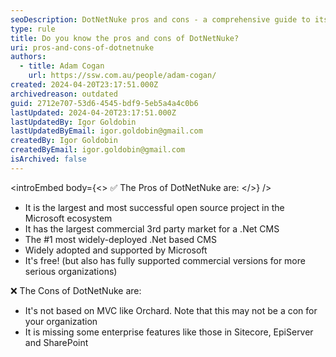 ```yaml
---
seoDescription: DotNetNuke pros and cons - a comprehensive guide to its benefits and limitations as the largest open source .NET CMS.
type: rule
title: Do you know the pros and cons of DotNetNuke?
uri: pros-and-cons-of-dotnetnuke
authors:
  - title: Adam Cogan
    url: https://ssw.com.au/people/adam-cogan/
created: 2024-04-20T23:17:51.000Z
archivedreason: outdated
guid: 2712e707-53d6-4545-bdf9-5eb5a4a4c0b6
lastUpdated: 2024-04-20T23:17:51.000Z
lastUpdatedBy: Igor Goldobin
lastUpdatedByEmail: igor.goldobin@gmail.com
createdBy: Igor Goldobin
createdByEmail: igor.goldobin@gmail.com
isArchived: false
---
```


<introEmbed
  body={<>
✅ The Pros of DotNetNuke are:
  </>}
/>
- It is the largest and most successful open source project in the Microsoft ecosystem
- It has the largest commercial 3rd party market for a .Net CMS
- The #1 most widely-deployed .Net based CMS
- Widely adopted and supported by Microsoft
- It's free! (but also has fully supported commercial versions for more serious organizations)

❌ The Cons of DotNetNuke are:

- It's not based on MVC like Orchard. Note that this may not be a con for your organization
- It is missing some enterprise features like those in Sitecore, EpiServer and SharePoint
